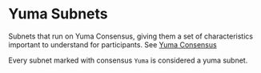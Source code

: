 # Yuma Subnets

Subnets that run on Yuma Consensus, giving them a set of characteristics important to understand for participants. See [Yuma Consensus](/docs/subspace/yuma-consensus)

Every subnet marked with consensus `Yuma` is considered a yuma subnet.
